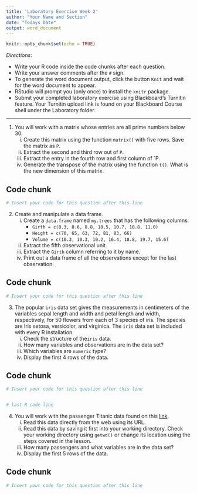 ---
title: 'Laboratory Exercise Week 2'
author: "Your Name and Section"
date: "Todays Date"
output: word_document
---

```{r setup, include=FALSE}
knitr::opts_chunk$set(echo = TRUE)
```

*Directions*: 

* Write your R code inside the code chunks after each question.
* Write your answer comments after the `#` sign.
* To generate the word document output, click the button `Knit` and wait for the word document to appear.
* RStudio will prompt you (only once) to install the `knitr` package.
* Submit your completed laboratory exercise using Blackboard's Turnitin feature. Your Turnitin upload link is found on your Blackboard Course shell under the Laboratory folder.

***

1. You will work with a matrix whose entries are all prime numbers below 30.
      i)  Create this matrix using the function `matrix()` with five rows. Save the matrix as `P`.
      ii) Extract the second and third row out of `P`.
      iii) Extract the entry in the fourth row and first column of `P.
      iv) Generate the transpose of the matrix using the function `t()`. What is the new dimension of this matrix.

## Code chunk
```{r}
# Insert your code for this question after this line


```

2. Create and manipulate a data frame.
      i) Create a `data.frame` named `my.trees` that has the following columns:
          - `Girth = c(8.3, 8.6, 8.8, 10.5, 10.7, 10.8, 11.0)`
          - `Height = c(70, 65, 63, 72, 81, 83, 66)`
          - `Volume = c(10.3, 10.3, 10.2, 16.4, 18.8, 19.7, 15.6)`
      ii) Extract the fifth observational unit.
      iii) Extract the `Girth` column referring to it by name.
      iv) Print out a data frame of all the observations except for the last observation.


## Code chunk
```{r}
# Insert your code for this question after this line


```

3. The popular `iris` data set gives the measurements in centimeters of the variables sepal length and width and petal length and width, respectively, for 50 flowers from each of 3 species of iris. The species are Iris setosa, versicolor, and virginica. The `iris` data set is included with every R installation.
      i) Check the structure of the`iris` data. 
      ii) How many variables and observations are in the data set? 
      iii) Which variables are `numeric` type?
      iv) Display the first 4 rows of the data.

## Code chunk
```{r} 
# Insert your code for this question after this line


# last R code line
```



  
4.  You will work with the passenger Titanic data found on this [link](<https://goo.gl/NHb1Pg>). 
      i) Read this data directly from the web using its URL.
      ii) Read this data by saving it first into your working directory. Check your working directory using `getwd()` or change its location using the steps covered in the lesson.
      iii) How many passengers and what variables are in the data set? 
      iv) Display the first 5 rows of the data.

## Code chunk
```{r}
# Insert your code for this question after this line


```

